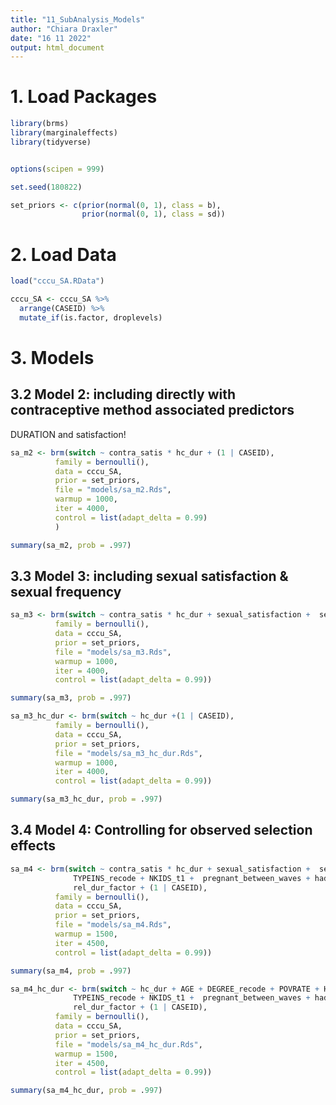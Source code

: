 ```yaml
---
title: "11_SubAnalysis_Models"
author: "Chiara Draxler"
date: "16 11 2022"
output: html_document
---
```

# 1. Load Packages
```r
library(brms)
library(marginaleffects)
library(tidyverse)


options(scipen = 999)

set.seed(180822)

set_priors <- c(prior(normal(0, 1), class = b),
                prior(normal(0, 1), class = sd))
```

# 2. Load Data
```r
load("cccu_SA.RData")

cccu_SA <- cccu_SA %>%
  arrange(CASEID) %>%
  mutate_if(is.factor, droplevels)
```

# 3. Models


## 3.2 Model 2: including directly with contraceptive method associated predictors

DURATION and satisfaction!

```r
sa_m2 <- brm(switch ~ contra_satis * hc_dur + (1 | CASEID),
          family = bernoulli(),
          data = cccu_SA,
          prior = set_priors,
          file = "models/sa_m2.Rds",
          warmup = 1000,
          iter = 4000,
          control = list(adapt_delta = 0.99)
          )

summary(sa_m2, prob = .997)
```


## 3.3 Model 3: including sexual satisfaction & sexual frequency
```r
sa_m3 <- brm(switch ~ contra_satis * hc_dur + sexual_satisfaction +  sex_freq +(1 | CASEID),
          family = bernoulli(),
          data = cccu_SA,
          prior = set_priors,
          file = "models/sa_m3.Rds",
          warmup = 1000,
          iter = 4000,
          control = list(adapt_delta = 0.99))

summary(sa_m3, prob = .997)

sa_m3_hc_dur <- brm(switch ~ hc_dur +(1 | CASEID),
          family = bernoulli(),
          data = cccu_SA,
          prior = set_priors,
          file = "models/sa_m3_hc_dur.Rds",
          warmup = 1000,
          iter = 4000,
          control = list(adapt_delta = 0.99))

summary(sa_m3_hc_dur, prob = .997)
```

## 3.4 Model 4: Controlling for observed selection effects
```r

sa_m4 <- brm(switch ~ contra_satis * hc_dur + sexual_satisfaction +  sex_freq + AGE + DEGREE_recode + POVRATE + HLTHPROB_recode + MEDPROB_recode + GAPINS_recode +
              TYPEINS_recode + NKIDS_t1 +  pregnant_between_waves + had_baby_between_waves+ Avoid_r + FEELPG_recode +
              rel_dur_factor + (1 | CASEID),
          family = bernoulli(),
          data = cccu_SA,
          prior = set_priors,
          file = "models/sa_m4.Rds",
          warmup = 1500,
          iter = 4500,
          control = list(adapt_delta = 0.99))

summary(sa_m4, prob = .997)

sa_m4_hc_dur <- brm(switch ~ hc_dur + AGE + DEGREE_recode + POVRATE + HLTHPROB_recode + MEDPROB_recode + GAPINS_recode +
              TYPEINS_recode + NKIDS_t1 +  pregnant_between_waves + had_baby_between_waves+ Avoid_r + FEELPG_recode +
              rel_dur_factor + (1 | CASEID),
          family = bernoulli(),
          data = cccu_SA,
          prior = set_priors,
          file = "models/sa_m4_hc_dur.Rds",
          warmup = 1500,
          iter = 4500,
          control = list(adapt_delta = 0.99))

summary(sa_m4_hc_dur, prob = .997)
```


